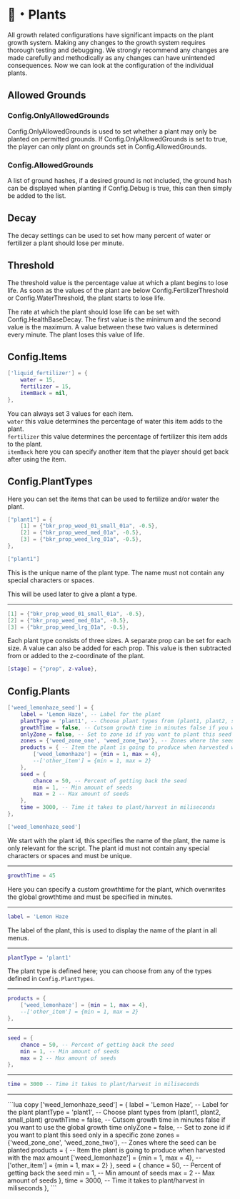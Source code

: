 
# 🌱・Plants
<Callout type="warning">
  All growth related configurations have significant impacts on the plant growth system. 
  Making any changes to the growth system requires thorough testing and debugging. 
  We strongly recommend any changes are made carefully and methodically as any changes can have unintended consequences.
</Callout>
Now we can look at the configuration of the individual plants.

## Allowed Grounds
### Config.OnlyAllowedGrounds

Config.OnlyAllowedGrounds is used to set whether a plant may only be planted on permitted grounds. 
If Config.OnlyAllowedGrounds is set to true, the player can only plant on grounds set in Config.AllowedGrounds.

### Config.AllowedGrounds
A list of ground hashes, if a desired ground is not included, the ground hash can be displayed when planting if Config.Debug is true, this can then simply be added to the list.

## Decay
The decay settings can be used to set how many percent of water or fertilizer a plant should lose per minute.

## Threshold
The threshold value is the percentage value at which a plant begins to lose life. 
As soon as the values of the plant are below Config.FertilizerThreshold or Config.WaterThreshold, the plant starts to lose life.

The rate at which the plant should lose life can be set with Config.HealthBaseDecay. 
The first value is the minimum and the second value is the maximum. 
A value between these two values is determined every minute. The plant loses this value of life.

## Config.Items
```lua
['liquid_fertilizer'] = {
    water = 15,
    fertilizer = 15,
    itemBack = nil,
},
```
You can always set 3 values for each item.\
`water` this value determines the percentage of water this item adds to the plant. \
`fertilizer` this value determines the percentage of fertilizer this item adds to the plant. \
`itemBack` here you can specify another item that the player should get back after using the item.

## Config.PlantTypes
Here you can set the items that can be used to fertilize and/or water the plant.

```lua
["plant1"] = {
    [1] = {"bkr_prop_weed_01_small_01a", -0.5},
    [2] = {"bkr_prop_weed_med_01a", -0.5},
    [3] = {"bkr_prop_weed_lrg_01a", -0.5},
},
```
```lua
["plant1"]
```
This is the unique name of the plant type. The name must not contain any special characters or spaces. 

This will be used later to give a plant a type.

---

```lua
[1] = {"bkr_prop_weed_01_small_01a", -0.5},
[2] = {"bkr_prop_weed_med_01a", -0.5},
[3] = {"bkr_prop_weed_lrg_01a", -0.5},
```
Each plant type consists of three sizes. 
A separate prop can be set for each size. 
A value can also be added for each prop. 
This value is then subtracted from or added to the z-coordinate of the plant.

```lua
[stage] = {"prop", z-value},
```

## Config.Plants
```lua
['weed_lemonhaze_seed'] = {
    label = 'Lemon Haze', -- Label for the plant
    plantType = 'plant1', -- Choose plant types from (plant1, plant2, small_plant)
    growthTime = false, -- Cutsom growth time in minutes false if you want to use the global growth time
    onlyZone = false, -- Set to zone id if you want to plant this seed only in a specific zone 
    zones = {'weed_zone_one', 'weed_zone_two'}, -- Zones where the seed can be planted
    products = { -- Item the plant is going to produce when harvested with the max amount
        ['weed_lemonhaze'] = {min = 1, max = 4},  
        --['other_item'] = {min = 1, max = 2}
    },
    seed = {
        chance = 50, -- Percent of getting back the seed
        min = 1, -- Min amount of seeds
        max = 2 -- Max amount of seeds
    },
    time = 3000, -- Time it takes to plant/harvest in miliseconds
},
```
```lua
['weed_lemonhaze_seed']
```
We start with the plant id, this specifies the name of the plant, the name is only relevant for the script.
The plant id must not contain any special characters or spaces and must be unique.

---

```lua
growthTime = 45
```
Here you can specify a custom growthtime for the plant, which overwrites the global growthtime and must be specified in minutes.

---

```lua
label = 'Lemon Haze
```
The label of the plant, this is used to display the name of the plant in all menus.

---

```lua
plantType = 'plant1'
```
The plant type is defined here; you can choose from any of the types defined in `Config.PlantTypes`.

---

```lua
products = {
    ['weed_lemonhaze'] = {min = 1, max = 4},
    --['other_item'] = {min = 1, max = 2}
},
```

---

```lua
seed = {
    chance = 50, -- Percent of getting back the seed
    min = 1, -- Min amount of seeds
    max = 2 -- Max amount of seeds
},
```

---

```lua
time = 3000 -- Time it takes to plant/harvest in miliseconds
```

---

<AccordionGroup>
  <Accordion title="Plant configuration template">
    ```lua copy
    ['weed_lemonhaze_seed'] = {
        label = 'Lemon Haze', -- Label for the plant
        plantType = 'plant1', -- Choose plant types from (plant1, plant2, small_plant)
        growthTime = false, -- Cutsom growth time in minutes false if you want to use the global growth time
        onlyZone = false, -- Set to zone id if you want to plant this seed only in a specific zone 
        zones = {'weed_zone_one', 'weed_zone_two'}, -- Zones where the seed can be planted
        products = { -- Item the plant is going to produce when harvested with the max amount
            ['weed_lemonhaze'] = {min = 1, max = 4},  
            --['other_item'] = {min = 1, max = 2}
        },
        seed = {
            chance = 50, -- Percent of getting back the seed
            min = 1, -- Min amount of seeds
            max = 2 -- Max amount of seeds
        },
        time = 3000, -- Time it takes to plant/harvest in miliseconds
    },
    ```
  </Accordion>
</AccordionGroup>

